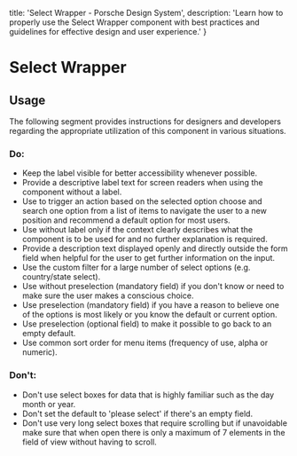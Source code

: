 
  title: 'Select Wrapper - Porsche Design System',
  description: 'Learn how to properly use the Select Wrapper component with best practices and guidelines for effective design and user experience.'
}

# Select Wrapper <ComponentStatus tagName="p-select-wrapper"></ComponentStatus>

<TableOfContents headings={[]} />

## Usage

The following segment provides instructions for designers and developers regarding the appropriate utilization of this
component in various situations.

### Do:

- Keep the label visible for better accessibility whenever possible.
- Provide a descriptive label text for screen readers when using the component without a label.
- Use to trigger an action based on the selected option choose and search one option from a list of items to navigate
the user to a new position and recommend a default option for most users.
- Use without label only if the context clearly describes what the component is to be used for and no further
explanation is required.
- Provide a description text displayed openly and directly outside the form field when helpful for the user to get
further information on the input.
- Use the custom filter for a large number of select options (e.g. country/state select).
- Use without preselection (mandatory field) if you don't know or need to make sure the user makes a conscious choice.
- Use preselection (mandatory field) if you have a reason to believe one of the options is most likely or you know the
default or current option.
- Use preselection (optional field) to make it possible to go back to an empty default.
- Use common sort order for menu items (frequency of use, alpha or numeric).

### Don't:

- Don't use select boxes for data that is highly familiar such as the day month or year.
- Don't set the default to 'please select' if there's an empty field.
- Don't use very long select boxes that require scrolling but if unavoidable make sure that when open there is only a
maximum of 7 elements in the field of view without having to scroll.
